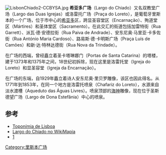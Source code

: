 [[File:LisbonChiado2-CCBYSA.jpg|right]]
'''希亚多广场'''（Largo do Chiado）又名双教堂广场（Largo das Duas Igrejas）或洛雷托广场（Praça do Loreto），是葡萄牙里斯本的一个广场，位于市中心的[[希亚多|希亚多]]区，跨显圣容堂区（Encarnação）、殉道堂区（Mártires）和圣体堂区（Sacramento）。在此交汇的街道包括加雷特街（Rua Garrett）、派瓦·德·安德拉街（Rua Paiva de Andrade）、安东尼奥·马里亚·卡多佐街（Rua António Maria Cardoso）、路易斯·德·卡明斯广场（Praça Luís de Camões）和新·达·特林达德街（Rua Nova da Trindade）。

在广场的西端，曾经矗立着圣卡塔琳娜门（Portas de Santa Catarina）的塔楼，建于1373年和1375年之间，18世纪初拆除，现在这里是洛雷托堂（Igreja do Loreto）和显圣容堂（Igreja da Encarnação）。

在广场的东端，自1929年矗立着诗人安东尼奥·里贝罗雕像，该区也因此得名。从1771年到1853年，在同一个地方是洛雷托喷泉（Chafariz do Loreto），水源来自淡水渡槽（Aqueduto das Águas Livres）。喷泉顶部的[[海神|海神]]雕像，现在位于圣斯德望广场（Largo de Dona Estefânia）中心的喷泉。

==参考==
* [https://archive.is/20121205074607/http://toponimia.cm-lisboa.pt/ Toponímia de Lisboa]
* [http://WikiMapia.org/#lat=38.7105419&lon=-9.1424972&z=18&l=9&m=a&v=2 Largo do Chiado no WikiMapia] {{WebCite|url=https://www.webcitation.org/61CZ2O6Sc?url=http://wikimapia.org/#lat=38.7105419&lon=-9.1424972&z=18&l=9&m=a&v=2 |date=20110825123910 |dateformat=iso }}
* [http://pt.wikipedia.org/wiki/Chiado] {{Wayback|url=http://pt.wikipedia.org/wiki/Chiado |date=20210309101209 }}

[[Category:里斯本广场|Category:里斯本广场]]